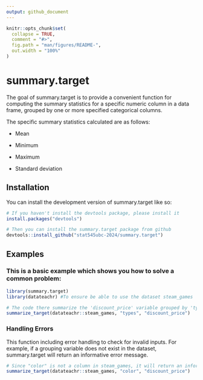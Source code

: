 ```yaml
---
output: github_document
---
```


<!-- README.md is generated from README.Rmd. Please edit that file -->

```r
knitr::opts_chunk$set(
  collapse = TRUE,
  comment = "#>",
  fig.path = "man/figures/README-",
  out.width = "100%"
)
```

# summary.target

<!-- badges: start -->
<!-- badges: end -->

The goal of summary.target is to provide a convenient function for computing the summary statistics for a specific numeric column in a data frame, grouped by one or more specified categorical columns.

The specific summary statistics calculated are as follows:

- Mean

- Minimum

- Maximum

- Standard deviation

## Installation

You can install the development version of summary.target like so:

``` r
# If you haven't install the devtools package, please install it
install.packages("devtools")

# Then you can install the summary.target package from github
devtools::install_github("stat545ubc-2024/summary.target")
```

## Examples

### This is a basic example which shows you how to solve a common problem:

```r
library(summary.target)
library(datateachr) #To ensure be able to use the dataset steam_games

# The code there summarize the 'discount_price' variable grouped by 'types' in the steam_games dataset.
summarize_target(datateachr::steam_games, "types", "discount_price")
```

### Handling Errors

This function including error handling to check for invalid inputs. For example, if a grouping variable does not exist in the dataset, summary.target will return an informative error message. 
```r
# Since "color" is not a column in steam_games, it will return an informative error message.
summarize_target(datateachr::steam_games, "color", "discount_price")
```



